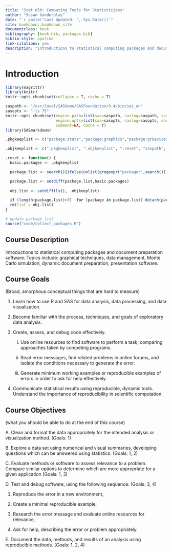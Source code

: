 ```yaml
--- 
title: "Stat 850: Computing Tools for Statisticians"
author: "Susan Vanderplas"
date: "`r paste('Last Updated: ', Sys.Date())`"
site: bookdown::bookdown_site
documentclass: book
bibliography: [book.bib, packages.bib]
biblio-style: apalike
link-citations: yes
description: "Introductions to statistical computing packages and document preparation software. Topics include: graphical techniques, data management, Monte Carlo simulation, dynamic document preparation, presentation software."
---
```



# Introduction {-}

```r
library(magrittr)
library(knitr)
knitr::opts_chunk$set(collapse = T, cache = T)
```

```r

saspath <- "/usr/local/SASHome/SASFoundation/9.4/bin/sas_en"
sasopts <- "-ls 75"
knitr::opts_chunk$set(engine.path=list(sas=saspath, saslog=saspath, sashtml=saspath),
                      engine.opts=list(sas=sasopts, saslog=sasopts, sashtml=sasopts), 
                      comment=NA, cache = T)
library(SASmarkdown)

```

```r
.pkgkeeplist <- c("package:stats","package:graphics","package:grDevices","package:utils","package:datasets","package:methods","package:base", "package:SASmarkdown", "package:rmarkdown", "package:knitr", "package:magrittr")

.objkeeplist <- c(".pkgkeeplist", ".objkeeplist", ".reset", "saspath", "sasopts")

.reset <- function() {
  basic.packages <- .pkgkeeplist

  package.list <- search()[ifelse(unlist(gregexpr("package:",search()))==1,TRUE,FALSE)]

  package.list <- setdiff(package.list,basic.packages)
  
  obj.list <- setdiff(ls(), .objkeeplist)

  if (length(package.list)>0)  for (package in package.list) detach(package, character.only=TRUE)
  rm(list = obj.list)
}
```

```r
# update package list
source("code/collect_packages.R")
```



## Course Description {-}
Introductions to statistical computing packages and document preparation software. Topics include: graphical techniques, data management, Monte Carlo simulation, dynamic document preparation, presentation software.

## Course Goals {-}
(Broad, amorphous conceptual things that are hard to measure)

1. Learn how to use R and SAS for data analysis, data processing, and data visualization.

2. Become familiar with the process, techniques, and goals of exploratory data analysis.

3. Create, assess, and debug code effectively.

    i. Use online resources to find software to perform a task, comparing approaches taken by competing programs.
    
    ii. Read error messages, find related problems in online forums, and isolate the conditions necessary to generate the error.
    
    iii. Generate minimum working examples or reproducible examples of errors in order to ask for help effectively.
    
4. Communicate statistical results using reproducible, dynamic tools. Understand the importance of reproducibility in scientific computation.

## Course Objectives {-}
(what you should be able to do at the end of this course)

A. Clean and format the data appropriately for the intended analysis or visualization method. (Goals: 1)

B. Explore a data set using numerical and visual summaries, developing questions which can be answered using statistics. (Goals: 1, 2)

C. Evaluate methods or software to assess relevance to a problem. Compare similar options to determine which are more appropriate for a given application (Goals: 1, 3)

D. Test and debug software, using the following sequence: (Goals: 3, 4)

  1. Reproduce the error in a new environment,
  
  2. Create a minimal reproducible example,
  
  3. Research the error message and evaluate online resources for relevance,
  
  4. Ask for help, describing the error or problem appropriately.
    
E. Document the data, methods, and results of an analysis using reproducible methods. (Goals: 1, 2, 4)
